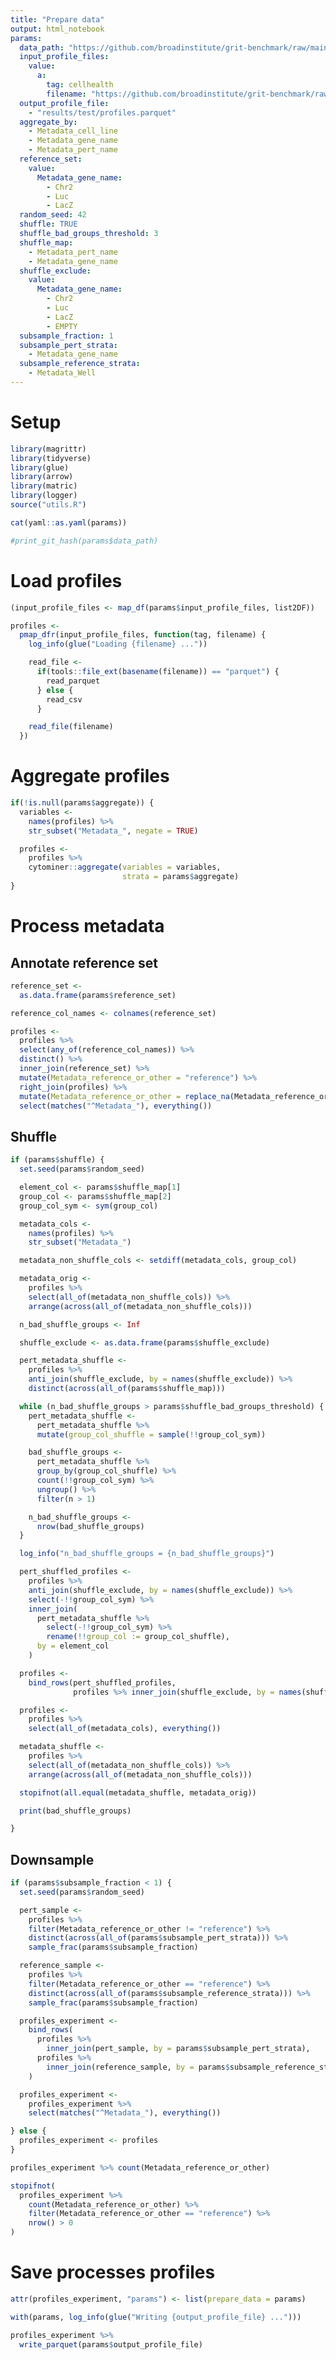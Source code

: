 ```yaml
---
title: "Prepare data"
output: html_notebook
params:
  data_path: "https://github.com/broadinstitute/grit-benchmark/raw/main/1.calculate-metrics/cell-health/data/"
  input_profile_files:
    value:
      a:
        tag: cellhealth
        filename: "https://github.com/broadinstitute/grit-benchmark/raw/main/1.calculate-metrics/cell-health/data/cell_health_merged_feature_select.csv.gz"
  output_profile_file:
    - "results/test/profiles.parquet"
  aggregate_by:
    - Metadata_cell_line
    - Metadata_gene_name
    - Metadata_pert_name
  reference_set:
    value:
      Metadata_gene_name:
        - Chr2
        - Luc
        - LacZ
  random_seed: 42
  shuffle: TRUE
  shuffle_bad_groups_threshold: 3
  shuffle_map:
    - Metadata_pert_name
    - Metadata_gene_name
  shuffle_exclude:
    value:
      Metadata_gene_name:
        - Chr2
        - Luc
        - LacZ
        - EMPTY
  subsample_fraction: 1
  subsample_pert_strata:
    - Metadata_gene_name
  subsample_reference_strata:
    - Metadata_Well
---
```


# Setup

```r
library(magrittr)
library(tidyverse)
library(glue)
library(arrow)
library(matric)
library(logger)
source("utils.R")
```


```r
cat(yaml::as.yaml(params))
```


```r
#print_git_hash(params$data_path)
```

# Load profiles

```r
(input_profile_files <- map_df(params$input_profile_files, list2DF))
```


```r
profiles <-
  pmap_dfr(input_profile_files, function(tag, filename) {
    log_info(glue("Loading {filename} ..."))

    read_file <-
      if(tools::file_ext(basename(filename)) == "parquet") {
        read_parquet
      } else {
        read_csv
      }

    read_file(filename)
  })
```

# Aggregate profiles

```r
if(!is.null(params$aggregate)) {
  variables <-
    names(profiles) %>%
    str_subset("Metadata_", negate = TRUE)

  profiles <-
    profiles %>%
    cytominer::aggregate(variables = variables,
                         strata = params$aggregate)
}
```

# Process metadata

## Annotate reference set

```r
reference_set <-
  as.data.frame(params$reference_set)
```


```r
reference_col_names <- colnames(reference_set)

profiles <-
  profiles %>%
  select(any_of(reference_col_names)) %>%
  distinct() %>%
  inner_join(reference_set) %>%
  mutate(Metadata_reference_or_other = "reference") %>%
  right_join(profiles) %>%
  mutate(Metadata_reference_or_other = replace_na(Metadata_reference_or_other, "pert")) %>%
  select(matches("^Metadata_"), everything())
```

## Shuffle

```r
if (params$shuffle) {
  set.seed(params$random_seed)

  element_col <- params$shuffle_map[1]
  group_col <- params$shuffle_map[2]
  group_col_sym <- sym(group_col)

  metadata_cols <-
    names(profiles) %>%
    str_subset("Metadata_")

  metadata_non_shuffle_cols <- setdiff(metadata_cols, group_col)

  metadata_orig <-
    profiles %>%
    select(all_of(metadata_non_shuffle_cols)) %>%
    arrange(across(all_of(metadata_non_shuffle_cols)))

  n_bad_shuffle_groups <- Inf

  shuffle_exclude <- as.data.frame(params$shuffle_exclude)

  pert_metadata_shuffle <-
    profiles %>%
    anti_join(shuffle_exclude, by = names(shuffle_exclude)) %>%
    distinct(across(all_of(params$shuffle_map)))

  while (n_bad_shuffle_groups > params$shuffle_bad_groups_threshold) {
    pert_metadata_shuffle <-
      pert_metadata_shuffle %>%
      mutate(group_col_shuffle = sample(!!group_col_sym))

    bad_shuffle_groups <-
      pert_metadata_shuffle %>%
      group_by(group_col_shuffle) %>%
      count(!!group_col_sym) %>%
      ungroup() %>%
      filter(n > 1)

    n_bad_shuffle_groups <-
      nrow(bad_shuffle_groups)
  }

  log_info("n_bad_shuffle_groups = {n_bad_shuffle_groups}")

  pert_shuffled_profiles <-
    profiles %>%
    anti_join(shuffle_exclude, by = names(shuffle_exclude)) %>%
    select(-!!group_col_sym) %>%
    inner_join(
      pert_metadata_shuffle %>%
        select(-!!group_col_sym) %>%
        rename(!!group_col := group_col_shuffle),
      by = element_col
    )

  profiles <-
    bind_rows(pert_shuffled_profiles,
              profiles %>% inner_join(shuffle_exclude, by = names(shuffle_exclude)))

  profiles <-
    profiles %>%
    select(all_of(metadata_cols), everything())

  metadata_shuffle <-
    profiles %>%
    select(all_of(metadata_non_shuffle_cols)) %>%
    arrange(across(all_of(metadata_non_shuffle_cols)))

  stopifnot(all.equal(metadata_shuffle, metadata_orig))

  print(bad_shuffle_groups)

}
```

## Downsample

```r
if (params$subsample_fraction < 1) {
  set.seed(params$random_seed)

  pert_sample <-
    profiles %>%
    filter(Metadata_reference_or_other != "reference") %>%
    distinct(across(all_of(params$subsample_pert_strata))) %>%
    sample_frac(params$subsample_fraction)

  reference_sample <-
    profiles %>%
    filter(Metadata_reference_or_other == "reference") %>%
    distinct(across(all_of(params$subsample_reference_strata))) %>%
    sample_frac(params$subsample_fraction)

  profiles_experiment <-
    bind_rows(
      profiles %>%
        inner_join(pert_sample, by = params$subsample_pert_strata),
      profiles %>%
        inner_join(reference_sample, by = params$subsample_reference_strata)
    )

  profiles_experiment <-
    profiles_experiment %>%
    select(matches("^Metadata_"), everything())

} else {
  profiles_experiment <- profiles
}
```


```r
profiles_experiment %>% count(Metadata_reference_or_other)
```


```r
stopifnot(
  profiles_experiment %>%
    count(Metadata_reference_or_other) %>%
    filter(Metadata_reference_or_other == "reference") %>%
    nrow() > 0
)
```

# Save processes profiles

```r
attr(profiles_experiment, "params") <- list(prepare_data = params)
```

```r
with(params, log_info(glue("Writing {output_profile_file} ...")))

profiles_experiment %>%
  write_parquet(params$output_profile_file)
```
